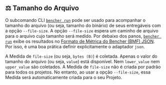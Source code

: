 
## ⚖️ Tamanho do Arquivo

O subcomando CLI <code><a href="/pt/docs/explanation/bencher-run/">bencher run</a></code>
pode ser usado para acompanhar o tamanho do arquivo (ou seja, tamanho do binário) de seus entregáveis com a opção `--file-size`.
A opção `--file-size` espera um caminho de arquivo para o arquivo cujo tamanho será medido.
Por debaixo dos panos, <code><a href="/pt/docs/explanation/bencher-run/">bencher run</a></code>
exibe os resultados no [Formato de Métrica do Bencher (BMF) JSON][json].
Por isso, é uma boa prática definir explicitamente o adaptador `json`.

<FileSizeCode />

A Medida de `file-size` (ou seja, `bytes (B)`) é coletada.
Apenas o valor do tamanho do arquivo (ou seja, `value`) está disponível.
Nem `lower_value` nem `upper_value` são coletados.
A Medida de `file-size` não é criada por padrão para todos os projetos.
No entanto, ao usar a opção `--file-size`, essa Medida será automaticamente criada para o seu Projeto.

[json]: #-json